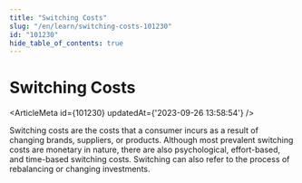 ```yaml
---
title: "Switching Costs"
slug: "/en/learn/switching-costs-101230"
id: "101230"
hide_table_of_contents: true
---
```



# Switching Costs

<ArticleMeta id={101230} updatedAt={'2023-09-26 13:58:54'} />
<div className='border-solid border-b border-t-0 my-4 border-[var(--ifm-color-gray-300)]' />

Switching costs are the costs that a consumer incurs as a result of changing brands, suppliers, or products. Although most prevalent switching costs are monetary in nature, there are also psychological, effort-based, and time-based switching costs. Switching can also refer to the process of rebalancing or changing investments.
